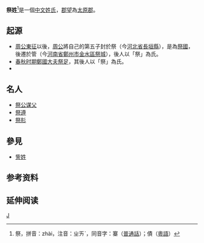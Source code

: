 {{姓氏
|姓氏=祭
|拼音=zhài（寨）
|中国大陆=
|台湾=
|香港=
|澳门=
|新加坡= Tseh, Tse, Che
|马来西亚= Tse, Che, Tsaai, Tsai
|越南= Tế, Sái
|韩国= 제
|反切=助邁切
|同音字=寨
|堂号=
|郡望=
}}

'''祭姓'''<ref>祭，拼音：zhài，注音：ㄓㄞˋ，同音字：寨（[[普通話|普通話]]）；債（[[粵語|粵語]]）</ref>是一個[[中文姓氏|中文姓氏]]，[[郡望|郡望]]為[[太原郡|太原郡]]。

== 起源 ==
* [[周公東征|周公東征]]以後，[[周公旦|周公]]將自己的第五子封於祭（今[[河北省|河北省]][[長垣縣|長垣縣]]），是為[[祭國|祭國]]，後遷於管（今[[河南省|河南省]][[鄭州市|鄭州市]][[金水區|金水區]][[祭城路街道|祭城]]），後人以「祭」為氏。
* [[春秋时期|春秋时期]][[鄭國|鄭國]][[大夫_(官名)|大夫]][[祭足|祭足]]，其後人以「祭」為氏。
* {{or|「祭」字被認為不祥，許多宗親改為[[訾姓|訾姓]]、[[蔡姓|蔡姓]]。又說「祭」即「奠」，故亦有改為[[奠姓|奠姓]]，後改[[鄭姓|鄭姓]]。}}

== 名人 ==
* [[祭公谋父|祭公谋父]]
* [[祭遵|祭遵]]
* [[祭肜|祭肜]]

== 參見 ==
* [[訾姓|訾姓]]

== 参考资料 ==
{{Reflist}}

== 延伸阅读 ==
{{Wikisource further reading}}

[[Category:漢姓|J]]